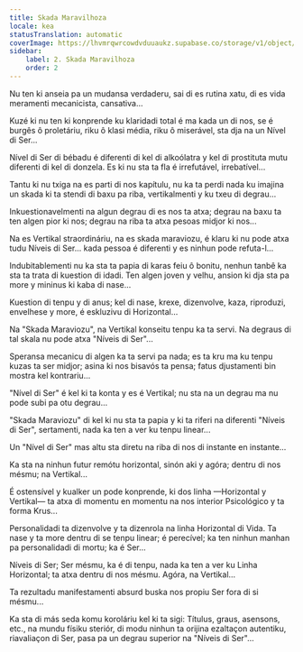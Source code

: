 ```yaml
---
title: Skada Maravilhoza
locale: kea
statusTranslation: automatic
coverImage: https://lhvmrqwrcowdvduuaukz.supabase.co/storage/v1/object/public/strapi-uploads/small_cover-tratado-de-psicologia-revolucionaria.webp-5e15e1cec4e0ebebcde5d7fc7565d8fd.webp
sidebar:
    label: 2. Skada Maravilhoza
    order: 2
---
```

Nu ten ki anseia pa un mudansa verdaderu, sai di es rutina xatu, di es vida meramenti mecanicista, cansativa...

Kuzé ki nu ten ki konprende ku klaridadi total é ma kada un di nos, se é burgês ô proletáriu, riku ô klasi média, riku ô miserável, sta dja na un Nível di Ser...

Nível di Ser di bébadu é diferenti di kel di alkoólatra y kel di prostituta mutu diferenti di kel di donzela. Es ki nu sta ta fla é irrefutável, irrebatível...

Tantu ki nu txiga na es parti di nos kapítulu, nu ka ta perdi nada ku imajina un skada ki ta stendi di baxu pa riba, vertikalmenti y ku txeu di degrau...

Inkuestionavelmenti na algun degrau di es nos ta atxa; degrau na baxu ta ten algen pior ki nos; degrau na riba ta atxa pesoas midjor ki nos...

Na es Vertikal straordináriu, na es skada maraviozu, é klaru ki nu pode atxa tudu Níveis di Ser... kada pessoa é diferenti y es ninhun pode refuta-l...

Indubitablementi nu ka sta ta papia di karas feiu ô bonitu, nenhun tanbê ka sta ta trata di kuestion di idadi. Ten algen joven y velhu, ansion ki dja sta pa more y mininus ki kaba di nase...

Kuestion di tenpu y di anus; kel di nase, krexe, dizenvolve, kaza, riproduzi, envelhese y more, é eskluzivu di Horizontal...

Na "Skada Maraviozu", na Vertikal konseitu tenpu ka ta servi. Na degraus di tal skala nu pode atxa "Níveis di Ser"...

Speransa mecanicu di algen ka ta servi pa nada; es ta kru ma ku tenpu kuzas ta ser midjor; asina ki nos bisavós ta pensa; fatus djustamenti bin mostra kel kontrariu...

"Nível di Ser" é kel ki ta konta y es é Vertikal; nu sta na un degrau ma nu pode subi pa otu degrau...

"Skada Maraviozu" di kel ki nu sta ta papia y ki ta riferi na diferenti "Níveis di Ser", sertamenti, nada ka ten a ver ku tenpu linear...

Un "Nível di Ser" mas altu sta diretu na riba di nos di instante en instante...

Ka sta na ninhun futur remótu horizontal, sinón aki y agóra; dentru di nos mésmu; na Vertikal...

É ostensível y kualker un pode konprende, ki dos linha —Horizontal y Vertikal— ta atxa di momentu en momentu na nos interior Psicológico y ta forma Krus...

Personalidadi ta dizenvolve y ta dizenrola na linha Horizontal di Vida. Ta nase y ta more dentru di se tenpu linear; é perecível; ka ten ninhun manhan pa personalidadi di mortu; ka é Ser...

Níveis di Ser; Ser mésmu, ka é di tenpu, nada ka ten a ver ku Linha Horizontal; ta atxa dentru di nos mésmu. Agóra, na Vertikal...

Ta rezultadu manifestamenti absurd buska nos propiu Ser fora di si mésmu...

Ka sta di más seda komu koroláriu kel ki ta sigi: Títulus, graus, asensons, etc., na mundu físiku steriór, di modu ninhun ta orijina ezaltaçon autentiku, riavaliaçon di Ser, pasa pa un degrau superior na "Níveis di Ser"...

